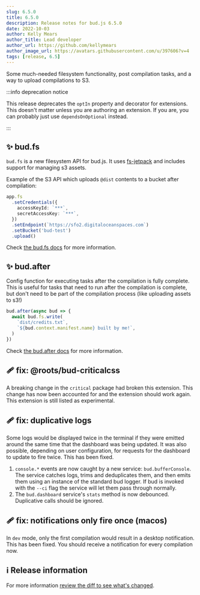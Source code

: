 ```yaml
---
slug: 6.5.0
title: 6.5.0
description: Release notes for bud.js 6.5.0
date: 2022-10-03
author: Kelly Mears
author_title: Lead developer
author_url: https://github.com/kellymears
author_image_url: https://avatars.githubusercontent.com/u/397606?v=4
tags: [release, 6.5]
---
```


Some much-needed filesystem functionality, post compilation tasks, and a way to upload compilations to S3.

<!--truncate-->

:::info deprecation notice

This release deprecates the `optIn` property and decorator for extensions. This doesn't matter unless you are authoring an extension. If you are, you can
probably just use `dependsOnOptional` instead.

:::

## ✨ bud.fs

`bud.fs` is a new filesystem API for bud.js. It uses [fs-jetpack](https://www.npmjs.com/package/fs-jetpack) and includes support for managing s3 assets.

Example of the S3 API which uploads `@dist` contents to a bucket after compilation:

```typescript
app.fs
  .setCredentials({
    accessKeyId: `***`,
    secretAccessKey: `***`,
  })
  .setEndpoint(`https://sfo2.digitaloceanspaces.com`)
  .setBucket('bud-test')
  .upload()
```

Check [the bud.fs docs](https://bud.js.org/docs/bud.fs) for more information.

## ✨ bud.after

Config function for executing tasks after the compilation is fully complete. This is useful for tasks that need to run after the compilation is complete, but don't need to be part of the compilation process (like uploading assets to s3!)

```typescript
bud.after(async bud => {
  await bud.fs.write(
    `dist/credits.txt`,
    `${bud.context.manifest.name} built by me!`,
  )
})
```

Check [the bud.after docs](https://bud.js.org/docs/bud.after) for more information.

## 🩹 fix: @roots/bud-criticalcss

A breaking change in the `critical` package had broken this extension. This change has now been accounted for and the extension should work again.
This extension is still listed as experimental.

## 🩹 fix: duplicative logs

Some logs would be displayed twice in the terminal if they were emitted around the same time that the dashboard was being updated.
It was also possible, depending on user configuration, for requests for the dashboard to update to fire twice. This has been fixed.

1. `console.*` events are now caught by a new service: `bud.bufferConsole`. The service catches logs, trims and deduplicates them, and
   then emits them using an instance of the standard bud logger. If bud is invoked with the `--ci` flag the service will let them pass through normally.
2. The `bud.dashboard` service's `stats` method is now debounced. Duplicative calls should be ignored.

## 🩹 fix: notifications only fire once (macos)

In `dev` mode, only the first compilation would result in a desktop notification. This has been fixed. You should receive a notification for every
compilation now.

## ℹ️ Release information

For more information [review the diff to see what's changed](https://github.com/roots/bud/compare/v6.4.5...v6.5.0).
